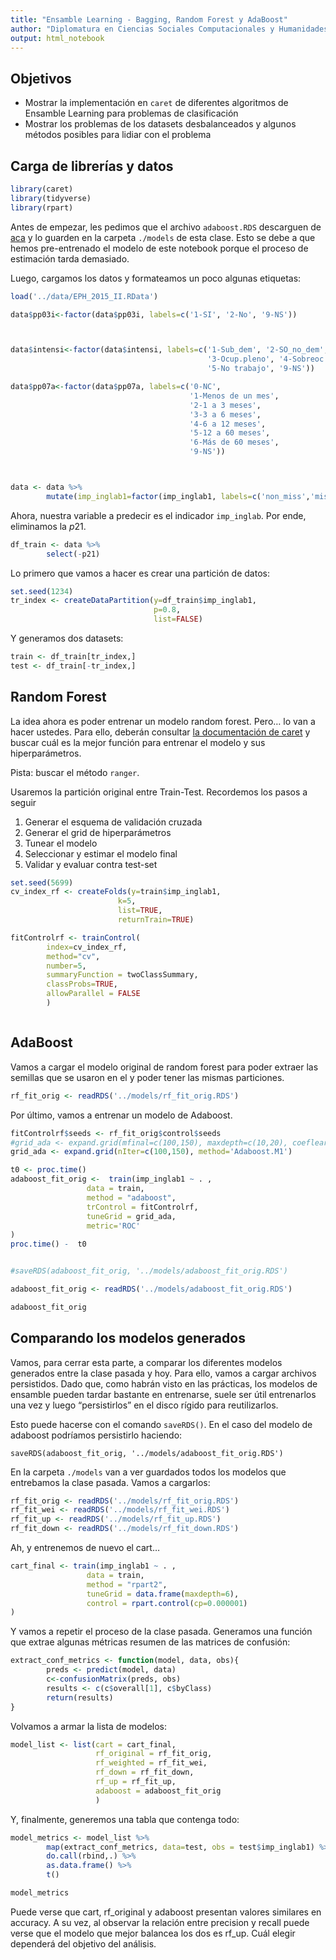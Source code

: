 ```yaml
---
title: "Ensamble Learning - Bagging, Random Forest y AdaBoost"
author: "Diplomatura en Ciencias Sociales Computacionales y Humanidades Digitales"
output: html_notebook
---
```


## Objetivos

- Mostrar la implementación en `caret` de diferentes algoritmos de Ensamble Learning para problemas de clasificación
- Mostrar los problemas de los datasets desbalanceados y algunos métodos posibles para lidiar con el problema

## Carga de librerías y datos
```r
library(caret)
library(tidyverse)
library(rpart)
```

Antes de empezar, les pedimos que el archivo `adaboost.RDS` descarguen de [aca](https://drive.google.com/file/d/1bLwUliZSJLw8H8KqTlCDwo4THIgSP8Ar/view?usp=sharing) y lo guarden en la carpeta `./models` de esta clase. Esto se debe a que hemos pre-entrenado el modelo de este notebook porque el proceso de estimación tarda demasiado.

Luego, cargamos los datos y formateamos un poco algunas etiquetas:
```r
load('../data/EPH_2015_II.RData')

data$pp03i<-factor(data$pp03i, labels=c('1-SI', '2-No', '9-NS'))



data$intensi<-factor(data$intensi, labels=c('1-Sub_dem', '2-SO_no_dem', 
                                            '3-Ocup.pleno', '4-Sobreoc',
                                            '5-No trabajo', '9-NS'))

data$pp07a<-factor(data$pp07a, labels=c('0-NC',
                                        '1-Menos de un mes',
                                        '2-1 a 3 meses',
                                        '3-3 a 6 meses',
                                        '4-6 a 12 meses',
                                        '5-12 a 60 meses',
                                        '6-Más de 60 meses',
                                        '9-NS'))



data <- data %>%
        mutate(imp_inglab1=factor(imp_inglab1, labels=c('non_miss','miss')))
```

Ahora, nuestra variable a predecir es el indicador `imp_inglab`. Por ende, eliminamos la $p21$.
```r
df_train <- data %>%
        select(-p21)
```

Lo primero que vamos a hacer es crear una partición de datos:
```r
set.seed(1234)
tr_index <- createDataPartition(y=df_train$imp_inglab1,
                                p=0.8,
                                list=FALSE)
```

Y generamos dos datasets:
```r
train <- df_train[tr_index,]
test <- df_train[-tr_index,]
```

## Random Forest
La idea ahora es poder entrenar un modelo random forest. Pero... lo van a hacer ustedes. Para ello, deberán consultar [la documentación de caret](http://topepo.github.io/caret/available-models.html) y buscar cuál es la mejor función para entrenar el modelo y sus hiperparámetros.

Pista: buscar el método `ranger`.

Usaremos la partición original entre Train-Test. Recordemos los pasos a seguir

1. Generar el esquema de validación cruzada
2. Generar el grid de hiperparámetros
3. Tunear el modelo
4. Seleccionar y estimar el modelo final
5. Validar y evaluar contra test-set

```r
set.seed(5699)
cv_index_rf <- createFolds(y=train$imp_inglab1,
                        k=5,
                        list=TRUE,
                        returnTrain=TRUE)

fitControlrf <- trainControl(
        index=cv_index_rf,
        method="cv",
        number=5,
        summaryFunction = twoClassSummary,
        classProbs=TRUE,
        allowParallel = FALSE
        )



```


## AdaBoost

Vamos a cargar el modelo original de random forest para poder extraer las semillas que se usaron en el y poder tener las mismas particiones.

```r
rf_fit_orig <- readRDS('../models/rf_fit_orig.RDS')
```

Por último, vamos a entrenar un modelo de Adaboost.

```r
fitControlrf$seeds <- rf_fit_orig$control$seeds
#grid_ada <- expand.grid(mfinal=c(100,150), maxdepth=c(10,20), coeflearn='Breiman')
grid_ada <- expand.grid(nIter=c(100,150), method='Adaboost.M1')
```

```r
t0 <- proc.time()
adaboost_fit_orig <-  train(imp_inglab1 ~ . , 
                 data = train, 
                 method = "adaboost", 
                 trControl = fitControlrf,
                 tuneGrid = grid_ada,
                 metric='ROC'
)
proc.time() -  t0


#saveRDS(adaboost_fit_orig, '../models/adaboost_fit_orig.RDS')

```

```r
adaboost_fit_orig <- readRDS('../models/adaboost_fit_orig.RDS')
```

```r
adaboost_fit_orig
```

## Comparando los modelos generados
Vamos, para cerrar esta parte, a comparar los diferentes modelos generados entre la clase pasada y hoy. Para ello, vamos a cargar archivos persistidos. Dado que, como habrán visto en las prácticas, los modelos de ensamble pueden tardar bastante en entrenarse, suele ser útil entrenarlos una vez y luego "persistirlos" en el disco rígido para reutilizarlos.

Esto puede hacerse con el comando `saveRDS()`. En el caso del modelo de adaboost podríamos persistirlo haciendo:

```
saveRDS(adaboost_fit_orig, '../models/adaboost_fit_orig.RDS')
```

En la carpeta `./models` van a ver guardados todos los modelos que entrebamos la clase pasada. Vamos a cargarlos:

```r
rf_fit_orig <- readRDS('../models/rf_fit_orig.RDS')
rf_fit_wei <- readRDS('../models/rf_fit_wei.RDS')
rf_fit_up <- readRDS('../models/rf_fit_up.RDS')
rf_fit_down <- readRDS('../models/rf_fit_down.RDS')
```

Ah, y entrenemos de nuevo el cart...

```r
cart_final <- train(imp_inglab1 ~ . , 
                 data = train, 
                 method = "rpart2", 
                 tuneGrid = data.frame(maxdepth=6),
                 control = rpart.control(cp=0.000001)
)
```

Y vamos a repetir el proceso de la clase pasada.
Generamos una función que extrae algunas métricas resumen de las matrices de confusión:

```r
extract_conf_metrics <- function(model, data, obs){
        preds <- predict(model, data)        
        c<-confusionMatrix(preds, obs)
        results <- c(c$overall[1], c$byClass)
        return(results)
}

```


Volvamos a armar la lista de modelos:
```r
model_list <- list(cart = cart_final,
                   rf_original = rf_fit_orig,
                   rf_weighted = rf_fit_wei,
                   rf_down = rf_fit_down,
                   rf_up = rf_fit_up,
                   adaboost = adaboost_fit_orig
                   )
```

Y, finalmente, generemos una tabla que contenga todo:

```r
model_metrics <- model_list %>%
        map(extract_conf_metrics, data=test, obs = test$imp_inglab1) %>%
        do.call(rbind,.) %>%
        as.data.frame() %>%
        t()

model_metrics
```

Puede verse que cart, rf_original y adaboost presentan valores similares en accuracy. A su vez, al observar la relación entre precision y recall puede verse que el modelo que mejor balancea los dos es rf_up. Cuál elegir dependerá del objetivo del análisis.
